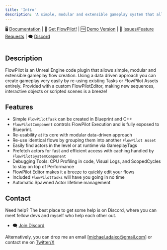 ```yaml
---
title: 'Intro'
description: 'A simple, modular and extensible gameplay system that allows fast data-driven gameplay flow creation for Unreal Engine 5'
---
```




🖥️ [Documentation](http://www.flowpilot.dev)
| 🏪 [Get FlowPilot!](https://www.unrealengine.com/marketplace/en-US/product/88621a7957c0435991e5d0ce327e9f68)
| 🆓 [Demo Version](https://mikea15.itch.io/flowpilot-ue-plugin)
| 🐛 [Issues/Feature Requests](https://github.com/Mikea15/UEFlowPilot/issues)
| 🗨️ [Discord](https://discord.gg/sF9KjZ9qqj)

<div class="mx-auto size-48 rounded-lg shadow-md shadow-black/50 m-1 overflow-hidden">
<img src={logo.src} alt="" /></div>

## Description

FlowPilot is an Unreal Engine code plugin that allows simple, modular and extensible gameplay flow creation. 
Using a data driven approach you can create gameplay very easily by re-using existing Tasks or FlowPilot Assets entirely. 
Provided with a custom FlowPilotEditor, making new sequences, interactive objects or scripted scenes is a breeze!

## Features

- Simple `FlowPilotTask` can be created in Blueprint and C++
- `FlowPilotComponent` controls FlowPilot Execution and is fully exposed to Blueprint.
- Re-usability at its core with modular data-driven approach
- Re-use identical flows by grouping them into another `FlowPilot Asset`
- Easily find actors in the level or at runtime via GameplayTags
- Prefetch actors for fast and efficient access with caching handled by `FlowPilotSystemComponent`
- Debugging Tools: CPU Profiling in code, Visual Logs, and ScopedCycles to stay on top of Performance
- FlowPilot Editor makes it a breeze to quickly edit your flows
- Included `FlowPilotTasks` will have you going in no time
- Automatic Spawned Actor lifetime management

## Contact

Need help? The best place to get some help is on Discord, where you can meet fellow devs and myself who help each other out.
- 🗨️ [Join Discord](https://discord.gg/sF9KjZ9qqj)

Alternatively, you can drop me an email [michael.adaixo@gmail.com] or contact me on [Twitter/X](http://www.x.com/michaeladaixo)

